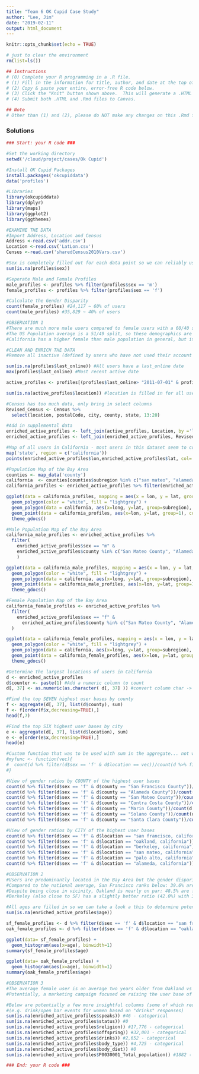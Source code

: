```yaml
---
title: "Team 6 OK Cupid Case Study"
author: "Lee, Jim"
date: "2019-02-11"
output: html_document
---
```

  
```r
knitr::opts_chunk$set(echo = TRUE)

# just to clear the environment
rm(list=ls())
```

```r

## Instructions
# (0) Complete your R programming in a .R file.
# (1) Fill in the information for title, author, and date at the top of this file.
# (2) Copy & paste your entire, error-free R code below.
# (3) Click the "Knit" button shown above.  This will generate a .HTML file.
# (4) Submit both .HTML and .Rmd files to Canvas.

## Note
# Other than (1) and (2), please do NOT make any changes on this .Rmd file.

```

### Solutions

```r

### Start: your R code ###

#Set the working directory
setwd('/cloud/project/cases/Ok Cupid')

#Install OK Cupid Packages
install.packages('okcupiddata')
data('profiles')

#Libraries
library(okcupiddata)
library(dplyr)
library(maps)
library(ggplot2)
library(ggthemes)

#EXAMINE THE DATA
#Import Address, Location and Census
Address <-read.csv('addr.csv')
Location <-read.csv('LatLon.csv')
Census <-read.csv('sharedCensus2010Vars.csv')

#Sex is completely filled out for each data point so we can reliably use this info
sum(is.na(profiles$sex))

#Seperate Male and Female Profiles
male_profiles <- profiles %>% filter(profiles$sex == 'm')
female_profiles <- profiles %>% filter(profiles$sex == 'f')

#Calculate the Gender Disparity
count(female_profiles) #24,117 ~ 60% of users
count(male_profiles) #35,829 ~ 40% of users

#OBSERVATION 1
#There are much more male users compared to female users with a 60/40 split
#The US Population average is a 51/49 split, so these demographics are FAR different
#California has a higher female than male population in general, but it is closer to 50/50 (54/46 in SF)

#CLEAN AND ENRICH THE DATA
#Remove all inactive (defined by users who have not used their account from one year of the most recent date)

sum(is.na(profiles$last_online)) #All users have a last_online date
max(profiles$last_online) #Most recent active date

active_profiles <- profiles[(profiles$last_online> "2011-07-01" & profiles$last_online < "2012-07-01"),] #52,500 users remain (~6,500 users removed)

sum(is.na(active_profiles$location)) #location is filled in for all users - so this is a prime candidate for joins

#Census has too much data, only bring in select columns
Revised_Census <- Census %>%
  select(location, postalCode, city, county, state, 13:20) 

#Add in supplemental data
enriched_active_profiles <- left_join(active_profiles, Location, by ='location')
enriched_active_profiles <- left_join(enriched_active_profiles, Revised_Census, by = 'location')

#Map of all users in California - most users in this dataset seem to come from here
map('state', region = c('california'))
points(enriched_active_profiles$lon,enriched_active_profiles$lat, col='blue')

#Population Map of the Bay Area
counties <- map_data('county')
california  <- counties[counties$subregion %in% c("san mateo", "alameda", "san francisco", "marin", "san mateo", "santa clara", "santa clara","sonoma", "napa", "solano", "contra costa") ,]
california_profiles <- enriched_active_profiles %>% filter(enriched_active_profiles$county %in% c("San Mateo County", "Alameda County", "San Francisco County", "Marin County", "San Mateo County", "Santa Clara County","Sonoma County", "Napa County", "Solano County", "Contra Costa County"))

ggplot(data = california_profiles, mapping = aes(x = lon, y = lat, group = city)) + 
  geom_polygon(color = "white", fill = "lightgrey") + 
  geom_polygon(data = california, aes(x=long, y=lat, group=subregion), fill= NA, color='black') + 
  geom_point(data = california_profiles, aes(x=lon, y=lat, group=1), color='red', alpha=0.15) +
  theme_gdocs()

#Male Population Map of the Bay Area
california_male_profiles <- enriched_active_profiles %>% 
  filter(
    enriched_active_profiles$sex == "m" &
    enriched_active_profiles$county %in% c("San Mateo County", "Alameda County", "San Francisco County", "Marin County", "San Mateo County", "Santa Clara County","Sonoma County", "Napa County", "Solano County", "Contra Costa County")
    )

ggplot(data = california_male_profiles, mapping = aes(x = lon, y = lat, group = city)) + 
  geom_polygon(color = "white", fill = "lightgrey") + 
  geom_polygon(data = california, aes(x=long, y=lat, group=subregion), fill= NA, color='black') + 
  geom_point(data = california_male_profiles, aes(x=lon, y=lat, group=1), color='blue', alpha=0.15) +
  theme_gdocs()

#Female Population Map of the Bay Area
california_female_profiles <- enriched_active_profiles %>% 
  filter(
    enriched_active_profiles$sex == "f" &
      enriched_active_profiles$county %in% c("San Mateo County", "Alameda County", "San Francisco County", "Marin County", "San Mateo County", "Santa Clara County","Sonoma County", "Napa County", "Solano County", "Contra Costa County")
  )

ggplot(data = california_female_profiles, mapping = aes(x = lon, y = lat, group = city)) + 
  geom_polygon(color = "white", fill = "lightgrey") + 
  geom_polygon(data = california, aes(x=long, y=lat, group=subregion), fill= NA, color='black') + 
  geom_point(data = california_female_profiles, aes(x=lon, y=lat, group=1), color='pink', alpha=0.15) +
  theme_gdocs()

#Determine the largest locations of users in California
d <- enriched_active_profiles 
d$counter <- paste(1) #Add a numeric column to count
d[, 37] <- as.numeric(as.character( d[, 37] )) #convert column char -> numeric

#Find the top SEVEN highest user bases by county
f <- aggregate(d[, 37], list(d$county), sum)
f <- f[order(f$x,decreasing=TRUE),]
head(f,7) 

#Find the top SIX highest user bases by city
e <- aggregate(d[, 37], list(d$location), sum)
e <- e[order(e$x,decreasing=TRUE),]
head(e) 

#Custom function that was to be used with sum in the aggregate... not working for my intended purposes, so I calculated the below segment
#myfunc <- function(vec){
#  count(d %>% filter(d$sex == 'f' & d$location == vec))/count(d %>% filter(d$location == vec))
#}

#View of gender ratios by COUNTY of the highest user bases
count(d %>% filter(d$sex == 'f' & d$county == "San Francisco County"))/count(d %>% filter(d$county == "San Francisco County"))
count(d %>% filter(d$sex == 'f' & d$county == "Alameda County"))/count(d %>% filter(d$county == "Alameda County"))
count(d %>% filter(d$sex == 'f' & d$county == "San Mateo County"))/count(d %>% filter(d$county == "San Mateo County"))
count(d %>% filter(d$sex == 'f' & d$county == "Contra Costa County"))/count(d %>% filter(d$county == "Contra Costa County"))
count(d %>% filter(d$sex == 'f' & d$county == "Marin County"))/count(d %>% filter(d$county == "Marin County"))
count(d %>% filter(d$sex == 'f' & d$county == "Solano County"))/count(d %>% filter(d$county == "Solano County"))
count(d %>% filter(d$sex == 'f' & d$county == "Santa Clara County"))/count(d %>% filter(d$county == "Santa Clara County"))

#View of gender ratios by CITY of the highest user bases
count(d %>% filter(d$sex == 'f' & d$location == "san francisco, california"))/count(d %>% filter(d$location == "san francisco, california"))
count(d %>% filter(d$sex == 'f' & d$location == "oakland, california"))/count(d %>% filter(d$location == "oakland, california"))
count(d %>% filter(d$sex == 'f' & d$location == "berkeley, california"))/count(d %>% filter(d$location == "berkeley, california"))
count(d %>% filter(d$sex == 'f' & d$location == "san mateo, california"))/count(d %>% filter(d$location == "san mateo, california"))
count(d %>% filter(d$sex == 'f' & d$location == "palo alto, california"))/count(d %>% filter(d$location == "palo alto, california"))
count(d %>% filter(d$sex == 'f' & d$location == "alameda, california"))/count(d %>% filter(d$location == "alameda, california"))

#OBSERVATION 2
#Users are predominantly located in the Bay Area but the gender disparity varies by city
#Compared to the national average, San Francisco ranks below: 39.6% are female users from the highest user population of 27208
#Despite being close in vicinity, Oakland is nearly on par: 48.5% are female users from the second highest user population of 6278.
#Berkeley (also close to SF) has a slightly better ratio (42.0%) with 3711 users

#All ages are filled in so we can take a look a this to determine potential differences
sum(is.na(enriched_active_profiles$age))

sf_female_profiles <- d %>% filter(d$sex == 'f' & d$location == "san francisco, california")
oak_female_profiles <- d %>% filter(d$sex == 'f' & d$location == "oakland, california")

ggplot(data= sf_female_profiles) + 
  geom_histogram(aes(x=age), binwidth=1)
summary(sf_female_profiles$age)

ggplot(data= oak_female_profiles) + 
  geom_histogram(aes(x=age), binwidth=1)
summary(oak_female_profiles$age) 

#OBSERVATION 3
#The average female user is on average two years older from Oakland vs SF
#Potentially, a marketing campaign focused on raising the user base of older women in San Francisco could be a good place to start

#Below are potentially a few more insightful columns (some of which require further cleaning) that could from a strategy for marketing 
#(e.g. drink/open bar events for women based on "drinks" responses)
sum(is.na(enriched_active_profiles$speaks)) #46 - categorical
sum(is.na(enriched_active_profiles$status)) #0
sum(is.na(enriched_active_profiles$religion)) #17,776 - categorical
sum(is.na(enriched_active_profiles$offspring)) #32,001 - categorical
sum(is.na(enriched_active_profiles$drinks)) #2,652 - categorical
sum(is.na(enriched_active_profiles$body_type)) #4,725 - categorical
sum(is.na(enriched_active_profiles$body_diet)) #0
sum(is.na(enriched_active_profiles$P0030001_Total_population)) #1882 - numerical

### End: your R code ###

```
